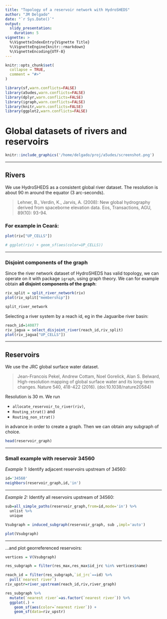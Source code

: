 ```yaml
---
title: "Topology of a reservoir network with HydroSHEDS"
author: "JM Delgado"
date: "`r Sys.Date()`"
output:
  slidy_presentation:
    duration: 5    
vignette: >
  %\VignetteIndexEntry{Vignette Title}
  %\VignetteEngine{knitr::rmarkdown}
  %\VignetteEncoding{UTF-8}
---
```


```r
knitr::opts_chunk$set(
  collapse = TRUE,
  comment = "#>"
)

library(sf,warn.conflicts=FALSE)
library(a5udes,warn.conflicts=FALSE)
library(dplyr,warn.conflicts=FALSE)
library(igraph,warn.conflicts=FALSE)
library(knitr,warn.conflicts=FALSE)
library(ggplot2,warn.conflicts=FALSE)
```

# Global datasets of rivers and reservoirs

```r
knitr::include_graphics('/home/delgado/proj/a5udes/screenshot.png')
```
---

## Rivers

We use HydroSHEDS as a consistent global river dataset. The resolution is about 90 m around the equator (3 arc-seconds).

> Lehner, B., Verdin, K., Jarvis, A. (2008): New global hydrography derived from spaceborne elevation data. Eos, Transactions, AGU, 89(10): 93-94.

### For example in Ceará:

```r
plot(riv["UP_CELLS"])

# ggplot(riv) + geom_sf(aes(color=UP_CELLS))

```

---

### Disjoint components of the graph

Since the river network dataset of HydroSHEDS has valid topology, we can operate on it with package `igraph`, using graph theory. We can for example obtain __all disjoint components of the graph__:

```r
riv_split = split_river_network(riv)
plot(riv_split["membership"])

split_river_network

```

Selecting a river system by a reach id, eg in the Jaguaribe river basin:

```r
reach_id=140877
riv_jagua = select_disjoint_river(reach_id,riv_split)
plot(riv_jagua["UP_CELLS"])
```

---

## Reservoirs

We use the JRC global surface water dataset.

> Jean-Francois Pekel, Andrew Cottam, Noel Gorelick, Alan S. Belward, High-resolution mapping of global surface water and its long-term changes. Nature 540, 418-422 (2016). (doi:10.1038/nature20584)

Resolution is 30 m. We run

- `allocate_reservoir_to_river(riv)`,
- `Routing_strat()` and
- `Routing_non_strat()`

in advance in order to create a graph. Then we can obtain any subgraph of choice.

```r
head(reservoir_graph)

```

---

### Small example with reservoir 34560

*Example 1:* Identify adjacent reservoirs upstream of 34560:

```r
id='34560'
neighbors(reservoir_graph,id,'in')
```

---


*Example 2:* Identify all reservoirs upstream of 34560:

```r
sub=all_simple_paths(reservoir_graph,from=id,mode='in') %>%
  unlist %>%
  unique

Vsubgraph = induced_subgraph(reservoir_graph, sub ,impl='auto')

plot(Vsubgraph)
```

---


...and plot georreferenced reservoirs:

```r

vertices = V(Vsubgraph)  

res_subgraph = filter(res_max,res_max$id_jrc %in% vertices$name)

reach_id = filter(res_subgraph,`id_jrc`==id) %>%
  pull(`nearest river`)
riv_upstr=river_upstream(reach_id,riv,river_graph)

res_subgraph %>%
  mutate(`nearest river`=as.factor(`nearest river`)) %>%
  ggplot(.) +
    geom_sf(aes(color=`nearest river`)) +
    geom_sf(data=riv_upstr)

```
